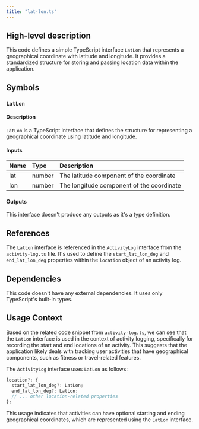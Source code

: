 ```yaml
---
title: "lat-lon.ts"
---
```


## High-level description
This code defines a simple TypeScript interface `LatLon` that represents a geographical coordinate with latitude and longitude. It provides a standardized structure for storing and passing location data within the application.

## Symbols

### `LatLon`
#### Description
`LatLon` is a TypeScript interface that defines the structure for representing a geographical coordinate using latitude and longitude.

#### Inputs
| Name | Type | Description |
|:-----|:-----|:------------|
| lat | number | The latitude component of the coordinate |
| lon | number | The longitude component of the coordinate |

#### Outputs
This interface doesn't produce any outputs as it's a type definition.

## References
The `LatLon` interface is referenced in the `ActivityLog` interface from the `activity-log.ts` file. It's used to define the `start_lat_lon_deg` and `end_lat_lon_deg` properties within the `location` object of an activity log.

## Dependencies
This code doesn't have any external dependencies. It uses only TypeScript's built-in types.

## Usage Context
Based on the related code snippet from `activity-log.ts`, we can see that the `LatLon` interface is used in the context of activity logging, specifically for recording the start and end locations of an activity. This suggests that the application likely deals with tracking user activities that have geographical components, such as fitness or travel-related features.

The `ActivityLog` interface uses `LatLon` as follows:

```typescript
location?: {
  start_lat_lon_deg?: LatLon;
  end_lat_lon_deg?: LatLon;
  // ... other location-related properties
};
```

This usage indicates that activities can have optional starting and ending geographical coordinates, which are represented using the `LatLon` interface.